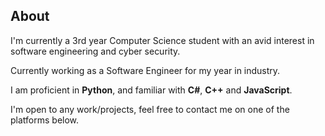 ## About

I'm currently a 3rd year Computer Science student with an avid interest in software engineering and cyber security.

Currently working as a Software Engineer for my year in industry.

I am proficient in **Python**, and familiar with **C#**, **C++** and **JavaScript**.

I'm open to any work/projects, feel free to contact me on one of the platforms below.
